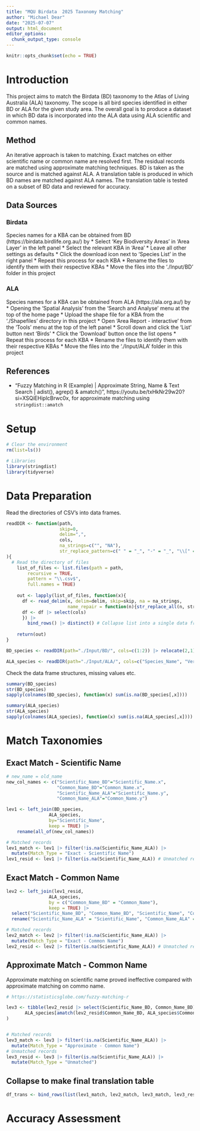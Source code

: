 ```yaml
---
title: "MQU Birdata  2025 Taxonomy Matching"
author: "Michael Dear"
date: "2025-07-07"
output: html_document
editor_options: 
  chunk_output_type: console
---
```


```r
knitr::opts_chunk$set(echo = TRUE)
```

# Introduction
This project aims to match the Birdata (BD) taxonomy to the Atlas of Living Australia (ALA) taxonomy. The scope is all bird species identified in either BD or ALA for the given study area. The overall goal is to produce a dataset in which BD data is incorporated into the ALA data using ALA scientific and common names.

## Method
An iterative approach is taken to matching. Exact matches on either scientific name or common name are resolved first. The residual records are matched using approximate matching techniques. BD is taken as the source and is matched against ALA. A translation table is produced in which BD names are matched against ALA names. The translation table is tested on a subset of BD data and reviewed for accuracy.

## Data Sources

### Birdata
Species names for a KBA can be obtained from BD (https://birdata.birdlife.org.au/) by
* Select 'Key Biodiversity Areas' in 'Area Layer' in the left panel
* Select the relevant KBA in 'Area'
* Leave all other settings as defaults
* Click the download icon next to 'Species List' in the right panel
* Repeat this process for each KBA 
* Rename the files to identify them with their respective KBAs
* Move the files into the './Input/BD' folder in this project

### ALA
Species names for a KBA can be obtained from ALA (https://ala.org.au/) by
* Opening the 'Spatial Analysis' from the 'Search and Analyse' menu at the top of the home page
* Upload the shape file for a KBA from the './Shapefiles' directory in this project
* Open 'Area Report - interactive' from the 'Tools' menu at the top of the left panel
* Scroll down and click the 'List' button next 'Birds' 
* Click the 'Download' button once the list opens
* Repeat this process for each KBA 
* Rename the files to identify them with their respective KBAs
* Move the files into the './Input/ALA' folder in this project

## References
* "Fuzzy Matching in R (Example) | Approximate String, Name & Text Search | adist(), agrep() & amatch()", https://youtu.be/txHkNr29w20?si=XSQiEHiplcBrwc0x, for approximate matching using `stringdist::amatch` 

# Setup
```r
# Clear the environment
rm(list=ls())

# Libraries
library(stringdist)
library(tidyverse)
```


# Data Preparation
Read the directories of CSV's into data frames.

```r
readDIR <- function(path, 
                    skip=0, 
                    delim=",",
                    cols,
                    na_strings=c("", "NA"),
                    str_replace_pattern=c(" " = "_", "-" = "_", "\\[" = "", "\\]" = "")
){
  # Read the directory of files
	list_of_files <- list.files(path = path,
		recursive = TRUE,
		pattern = "\\.csv$",
		full.names = TRUE)
	
	out <- lapply(list_of_files, function(x){
  	  df <- read_delim(x, delim=delim, skip=skip, na = na_strings, 
  	                   name_repair = function(n){str_replace_all(n, str_replace_pattern)})
  	  df <- df |> select(cols)
	  }) |>
	    bind_rows() |> distinct() # Collapse list into a single data frame
	
	return(out)
}
```

```r
BD_species <- readDIR(path="./Input/BD/", cols=c(1:2)) |> relocate(2,1)

ALA_species <- readDIR(path="./Input/ALA/", cols=c("Species_Name", "Vernacular_Name")) |> rename("Scientific_Name"="Species_Name", "Common_Name"="Vernacular_Name")
```

Check the data frame structures, missing values etc.
```r
summary(BD_species)
str(BD_species)
sapply(colnames(BD_species), function(x) sum(is.na(BD_species[,x])))

summary(ALA_species)
str(ALA_species)
sapply(colnames(ALA_species), function(x) sum(is.na(ALA_species[,x])))

```


# Match Taxonomies

## Exact Match - Scientific Name
```r
# new_name = old_name
new_col_names <- c("Scientific_Name_BD"="Scientific_Name.x", 
                   "Common_Name_BD"="Common_Name.x",
                   "Scientific_Name_ALA"="Scientific_Name.y", 
                   "Common_Name_ALA"="Common_Name.y")

lev1 <- left_join(BD_species, 
                ALA_species, 
                by="Scientific_Name", 
                keep = TRUE) |>
    rename(all_of(new_col_names))

# Matched records
lev1_match <- lev1 |> filter(!is.na(Scientific_Name_ALA)) |>
  mutate(Match_Type = "Exact - Scientific Name")
lev1_resid <- lev1 |> filter(is.na(Scientific_Name_ALA)) # Unmatched records; pass to next level
```

## Exact Match - Common Name
```r
lev2 <- left_join(lev1_resid, 
                ALA_species, 
                by = c("Common_Name_BD" = "Common_Name"),
                keep = TRUE) |>
  select("Scientific_Name_BD", "Common_Name_BD", "Scientific_Name", "Common_Name") |>
  rename("Scientific_Name_ALA" = "Scientific_Name", "Common_Name_ALA" = "Common_Name")

# Matched records
lev2_match <- lev2 |> filter(!is.na(Scientific_Name_ALA)) |>
  mutate(Match_Type = "Exact - Common Name")
lev2_resid <- lev2 |> filter(is.na(Scientific_Name_ALA)) # Unmatched records; pass to next level
```

## Approximate Match - Common Name
Approximate matching on scientific name proved ineffective compared with approximate matching on commo name.
```r
# https://statisticsglobe.com/fuzzy-matching-r

lev3 <- tibble(lev2_resid |> select(Scientific_Name_BD, Common_Name_BD),
       ALA_species[amatch(lev2_resid$Common_Name_BD, ALA_species$Common_Name, maxDist = 5),] |> select(Scientific_Name_ALA = Scientific_Name, Common_Name_ALA = Common_Name)
)


# Matched records
lev3_match <- lev3 |> filter(!is.na(Scientific_Name_ALA)) |>
  mutate(Match_Type = "Approximate - Common Name")
# Unmatched records
lev3_resid <- lev3 |> filter(is.na(Scientific_Name_ALA)) |>
  mutate(Match_Type = "Unmatched")
```

## Collapse to make final translation table
```r
df_trans <- bind_rows(list(lev1_match, lev2_match, lev3_match, lev3_resid))
```



# Accuracy Assessment